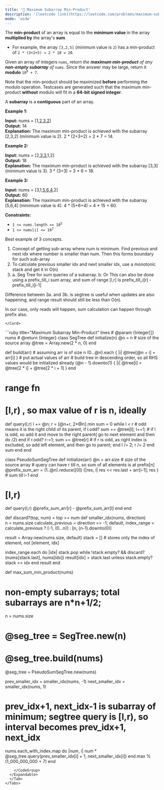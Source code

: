 ```yaml
---
title: '🧀 Maximum Subarray Min-Product'
description: '[leetcode link](https://leetcode.com/problems/maximum-subarray-min-product/description/)'
mode: 'wide'
---
```

<Tabs>
  <Tab title="Question" icon="circle-question" iconType="regular">
    <Card>
      <p>The <strong>min-product</strong> of an array is equal to the <strong>minimum value</strong> in the array <strong>multiplied by</strong> the array&#39;s <strong>sum</strong>.</p>  <ul>  <li>For example, the array <code>[3,2,5]</code> (minimum value is <code>2</code>) has a min-product of <code>2 * (3+2+5) = 2 * 10 = 20</code>.</li> </ul>  <p>Given an array of integers <code>nums</code>, return <em>the <strong>maximum min-product</strong> of any <strong>non-empty subarray</strong> of </em><code>nums</code>. Since the answer may be large, return it <strong>modulo</strong> <code>10<sup>9</sup> + 7</code>.</p>  <p>Note that the min-product should be maximized <strong>before</strong> performing the modulo operation. Testcases are generated such that the maximum min-product <strong>without</strong> modulo will fit in a <strong>64-bit signed integer</strong>.</p>  <p>A <strong>subarray</strong> is a <strong>contiguous</strong> part of an array.</p>   <p><strong class="example">Example 1:</strong></p>   <strong>Input:</strong> nums = [1,<u>2,3,2</u>] <br/> <strong>Output:</strong> 14 <br/> <strong>Explanation:</strong> The maximum min-product is achieved with the subarray [2,3,2] (minimum value is 2). 2 * (2+3+2) = 2 * 7 = 14.   <p><strong class="example">Example 2:</strong></p>   <strong>Input:</strong> nums = [2,<u>3,3</u>,1,2] <br/> <strong>Output:</strong> 18 <br/> <strong>Explanation:</strong> The maximum min-product is achieved with the subarray [3,3] (minimum value is 3). 3 * (3+3) = 3 * 6 = 18.   <p><strong class="example">Example 3:</strong></p>   <strong>Input:</strong> nums = [3,1,<u>5,6,4</u>,2] <br/> <strong>Output:</strong> 60 <br/> <strong>Explanation:</strong> The maximum min-product is achieved with the subarray [5,6,4] (minimum value is 4). 4 * (5+6+4) = 4 * 15 = 60.    <p><strong>Constraints:</strong></p>  <ul>  <li><code>1 &lt;= nums.length &lt;= 10<sup>5</sup></code></li>  <li><code>1 &lt;= nums[i] &lt;= 10<sup>7</sup></code></li> </ul> 
    </Card>
  </Tab>
  <Tab title="Solution" icon="lightbulb" iconType="regular" >
    <Card>
      Best example of 3 concepts.

1. Concept of getting sub-array where num is minimum. Find previous and next idx where number is smaller than num. Then this forms boundary for such sub-array
2. To calculate previous smaller idx and next smaller idx, use a monotonic stack and get it in O(n)
3. a. Seg Tree for sum queries of a subarray. 
    b. Or This can also be done using a prefix_till_i sum array, and sum of range [l,r] is prefix_till_i[r] - prefix_till_i[i-1]
		
Difference between 3a. and 3b. is segtree is useful when updates are also happening, and range result should still be less than O(n).

In our case, only reads will happen, sum calculation can happen through prefix also.

    </Card>
  <Expandable title="code">
    <CodeGroup dropdown>
```ruby title="Maximum Subarray Min-Product" lines
# @param {Integer[]} nums
# @return {Integer}
class SegTree
  def initialize(n)
    @n = n # size of the source array
    @tree = Array.new(2 * n, 0)
  end

  def build(arr)
    # assuming arr is of size n
    (0...@n).each { |i| @tree[@n + i] = arr[i] } # put actual values of arr
    # build tree in descending order, so all RHS values would be initialized already
    (@n - 1).downto(1) { |i| @tree[i] = @tree[2 * i] + @tree[2 * i + 1] }
  end

  # range fn
  # [l,r) , so max value of r is n, ideally
  def query(l,r)
    l += @n; r = [@n+r, 2*@n].min
    sum = 0
    while l < r
      # odd means it is the right child of its parent,
      if l.odd?
        sum += @tree[l]; l+=1; # if l is odd, so add it and move to the right parent( go to next element and then do /2)
      end
      if r.odd?
        r-=1; sum += @tree[r] # if r is odd, as right index is excluded, so add left element, and then go to parent;
      end
      l /= 2; r /= 2
    end
    sum
  end
end

class PseudoSumSegTree
  def initialize(arr)
    @n = arr.size # size of the source array
    # query can have r till n, so sum of all elements is at prefix[n]
    @prefix_sum_arr = (1..@n).reduce([0]) {|res, i| res << res.last + arr[i-1]; res } # sum till i-1
  end
  
  # [l,r)
  def query(l,r)
    @prefix_sum_arr[r] - @prefix_sum_arr[l]
  end
end


def discard?(top, num) = top >= num
def smaller_idx(nums, direction)  
  n = nums.size
  calculate_previous = direction == -1;
  default, index_range = calculate_previous ? [-1, (0...n)] : [n, (n-1).downto(0)]
  
  result = Array.new(nums.size, default)
  stack = [] # stores only the index of element, not [element, idx]
  
  index_range.each do |idx|
    stack.pop while !stack.empty? && discard?(nums[stack.last], nums[idx])
    result[idx] = stack.last unless stack.empty?
    stack << idx
  end
  result
end

def max_sum_min_product(nums)
  # non-empty subarrays; total subarrays are n*n+1/2;
  n = nums.size

#   @seg_tree = SegTree.new(n)
#   @seg_tree.build(nums)

  @seg_tree = PseudoSumSegTree.new(nums)

  prev_smaller_idx = smaller_idx(nums, -1)
  next_smaller_idx = smaller_idx(nums, 1)

  # prev_idx+1, next_idx-1 is subarray of minimum; segtree query is [l,r), so interval becomes prev_idx+1, next_idx
  nums.each_with_index.map do |num, i|
    num * @seg_tree.query(prev_smaller_idx[i] + 1, next_smaller_idx[i])
  end.max % (1_000_000_000 + 7)
end
```
    </CodeGroup>
  </Expandable>
  </Tab>
</Tabs>